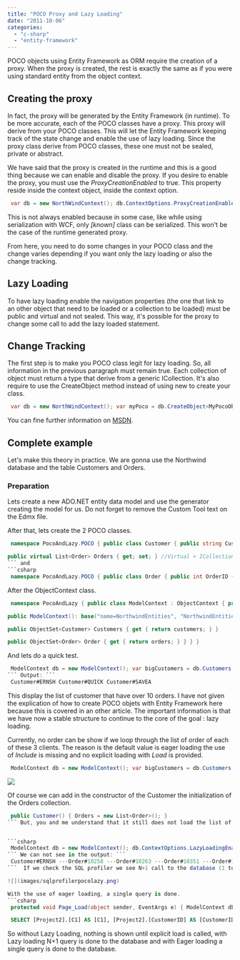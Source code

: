 ```yaml
---
title: "POCO Proxy and Lazy Loading"
date: "2011-10-06"
categories: 
  - "c-sharp"
  - "entity-framework"
---
```


POCO objects using Entity Framework as ORM require the creation of a proxy. When the proxy is created, the rest is exactly the same as if you were using standard entity from the object context.

## Creating the proxy

In fact, the proxy will be generated by the Entity Framework (in runtime). To be more accurate, each of the POCO classes have a proxy. This proxy will derive from your POCO classes. This will let the Entity Framework keeping track of the state change and enable the use of lazy loading. Since the proxy class derive from POCO classes, these one must not be sealed, private or abstract.

We have said that the proxy is created in the runtime and this is a good thing because we can enable and disable the proxy. If you desire to enable the proxy, you must use the _ProxyCreationEnabled_ to true. This property reside inside the context object, inside the context option.


```csharp
 var db = new NorthWindContext(); db.ContextOptions.ProxyCreationEnabled = true; //Enable the proxy creation in runtime 
```

This is not always enabled because in some case, like while using serialization with WCF, only _[known]_ class can be serialized. This won't be the case of the runtime generated proxy.

From here, you need to do some changes in your POCO class and the change varies depending if you want only the lazy loading or also the change tracking.

## Lazy Loading

To have lazy loading enable the navigation properties (the one that link to an other object that need to be loaded or a collection to be loaded) must be public and virtual and not sealed. This way, it's possible for the proxy to change some call to add the lazy loaded statement.

## Change Tracking

The first step is to make you POCO class legit for lazy loading. So, all information in the previous paragraph must remain true. Each collection of object must return a type that derive from a generic ICollection. It's also require to use the CreateObject method instead of using new to create your class.


```csharp
 var db = new NorthWindContext(); var myPoco = db.CreateObject<MyPocoObject>(); 
```

You can fine further information on [MSDN](http://msdn.microsoft.com/en-us/library/dd468057.aspx "MSDN for POCO and Lazy Loading").

## Complete example

Let's make this theory in practice. We are gonna use the Northwind database and the table Customers and Orders.

### Preparation

Lets create a new ADO.NET entity data model and use the generator creating the model for us. Do not forget to remove the Custom Tool text on the Edmx file.

After that, lets create the 2 POCO classes.


```csharp
 namespace PocoAndLazy.POCO { public class Customer { public string CustomerID { get; set; } public string CompanyName { get; set; } public string ContactName { get; set; } public string ContactTitle { get; set; } public string Address { get; set; } public string City { get; set; } public string Region { get; set; } public string PostalCode { get; set; } public string Country { get; set; } public string Phone { get; set; } public string Fax { get; set; }

public virtual List<Order> Orders { get; set; } //Virtual + ICollection<T> } } 
``` and 
```csharp
 namespace PocoAndLazy.POCO { public class Order { public int OrderID { get; set; } public string CustomerID { get; set; } public int EmployeeID { get; set; } public DateTime? OrderDate { get; set; } public DateTime? RequiredDate { get; set; } public DateTime? ShippedDate { get; set; } public int? ShipVia { get; set; } public decimal? Freight { get; set; } public string ShipName { get; set; } public string ShipAddress { get; set; } public string ShipCity { get; set; } public string ShipRegion { get; set; } public string ShipCountry { get; set; } public string ShipPostalCode { get; set; } } } 
```

After the ObjectContext class.


```csharp
 namespace PocoAndLazy { public class ModelContext : ObjectContext { private ObjectSet<Customer> customers; private ObjectSet<Order> orders;

public ModelContext(): base("name=NorthwindEntities", "NorthwindEntities") { customers = CreateObjectSet<Customer>(); orders = CreateObjectSet<Order>(); }

public ObjectSet<Customer> Customers { get { return customers; } }

public ObjectSet<Order> Order { get { return orders; } } } } 
```

And lets do a quick test.


```csharp
 ModelContext db = new ModelContext(); var bigCustomers = db.Customers.Where(c => c.Orders.Count > 20); foreach (var customer in bigCustomers) { Debug.WriteLine("Customer#" + customer.CustomerID); } 
``` Output: ``` 
 Customer#ERNSH Customer#QUICK Customer#SAVEA 
``` 

This display the list of customer that have over 10 orders. I have not given the explication of how to create POCO objets with Entity Framework here because this is covered in an other article. The important information is that we have now a stable structure to continue to the core of the goal : lazy loading.

Currently, no order can be show if we loop through the list of order of each of these 3 clients. The reason is the default value is eager loading the use of _Include_ is missing and no explicit loading with _Load_ is provided.


```csharp
 ModelContext db = new ModelContext(); var bigCustomers = db.Customers.Where(c => c.Orders.Count > 20); foreach (var customer in bigCustomers) { Debug.WriteLine("Customer#" + customer.CustomerID); foreach (var order in customer.Orders) { Debug.WriteLine("---Order#" + order.OrderID); } } 
```

![](images/POCO_List_Not_Loaded-400x225.png)

Of course we can add in the constructor of the Customer the initialization of the Orders collection. 
```csharp
 public Customer() { Orders = new List<Order>(); } 
``` But, you and me understand that it still does not load the list of orders. Let for fun just enable the Lazy Loading.


```csharp
 ModelContext db = new ModelContext(); db.ContextOptions.LazyLoadingEnabled = true; var bigCustomers = db.Customers.Where(c => c.Orders.Count > 20); foreach (var customer in bigCustomers) { Debug.WriteLine("Customer#" + customer.CustomerID); foreach (var order in customer.Orders) { Debug.WriteLine("---Order#" + order.OrderID); } } 
``` We can not see in the output: ``` 
 Customer#ERNSH ---Order#10258 ---Order#10263 ---Order#10351 ---Order#10368 ---... Customer#QUICK ---Order#10273 ---Order#10285 ---Order#10286 ---... Customer#SAVEA ---Order#10324 ---Order#10393 ---Order#10398 --- ... 
```  If we check the SQL profiler we see N+1 call to the database (1 to get all customers and 3 to gets each of their orders).

![](images/sqlprofilerpocolazy.png)

With the use of eager loading, a single query is done. 
```csharp
 protected void Page_Load(object sender, EventArgs e) { ModelContext db = new ModelContext(); db.ContextOptions.LazyLoadingEnabled = false; var bigCustomers = db.Customers.Include("Orders").Where(c => c.Orders.Count > 20); foreach (var customer in bigCustomers) { Debug.WriteLine("Customer#" + customer.CustomerID); foreach (var order in customer.Orders) { Debug.WriteLine("---Order#" + order.OrderID); } } } 
``` 
```sql
 SELECT [Project2].[C1] AS [C1], [Project2].[CustomerID] AS [CustomerID], [Project2].[CompanyName] AS [CompanyName], [Project2].[ContactName] AS [ContactName], ... FROM ( SELECT [Project1].[CustomerID] AS [CustomerID], [Project1].[CompanyName] AS [CompanyName], [Project1].[ContactName] AS [ContactName], [Project1].[ContactTitle] AS [ContactTitle], ... 1 AS [C1], [Extent3].[OrderID] AS [OrderID], [Extent3].[CustomerID] AS [CustomerID1], [Extent3].[EmployeeID] AS [EmployeeID], [Extent3].[OrderDate] AS [OrderDate], [Extent3].[RequiredDate] AS [RequiredDate], [Extent3].[ShippedDate] AS [ShippedDate], ... FROM (SELECT [Extent1].[CustomerID] AS [CustomerID], [Extent1].[CompanyName] AS [CompanyName], [Extent1].[ContactName] AS [ContactName], [Extent1].[ContactTitle] AS [ContactTitle], ... (SELECT COUNT(1) AS [A1] FROM [dbo].[Orders] AS [Extent2] WHERE [Extent1].[CustomerID] = [Extent2].[CustomerID]) AS [C1] FROM [dbo].[Customers] AS [Extent1] ) AS [Project1] LEFT OUTER JOIN [dbo].[Orders] AS [Extent3] ON [Project1].[CustomerID] = [Extent3].[CustomerID] WHERE [Project1].[C1] > 20 ) AS [Project2] ORDER BY [Project2].[CustomerID] ASC, [Project2].[C2] ASC 
```


So without Lazy Loading, nothing is shown until explicit load is called, with Lazy loading N+1 query is done to the database and with Eager loading a single query is done to the database.
